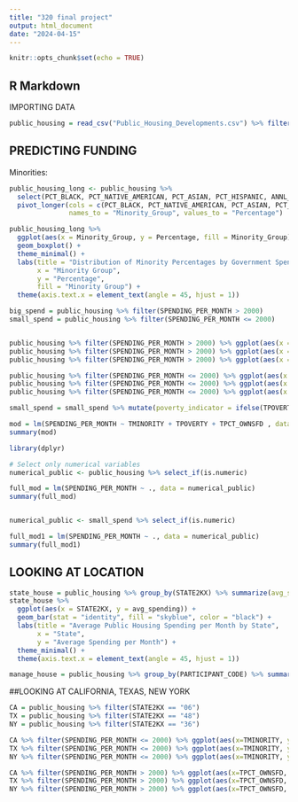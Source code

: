 ```yaml
---
title: "320 final project"
output: html_document
date: "2024-04-15"
---
```


```r
knitr::opts_chunk$set(echo = TRUE)
```

## R Markdown

IMPORTING DATA

```r
public_housing = read_csv("Public_Housing_Developments.csv") %>% filter(PCT_MINORITY >= 0)
```

## PREDICTING FUNDING

Minorities:

```r
public_housing_long <- public_housing %>%
  select(PCT_BLACK, PCT_NATIVE_AMERICAN, PCT_ASIAN, PCT_HISPANIC, ANNL_EXPNS_AMNT) %>%
  pivot_longer(cols = c(PCT_BLACK, PCT_NATIVE_AMERICAN, PCT_ASIAN, PCT_HISPANIC),
               names_to = "Minority_Group", values_to = "Percentage") 

public_housing_long %>%
  ggplot(aes(x = Minority_Group, y = Percentage, fill = Minority_Group)) +
  geom_boxplot() +
  theme_minimal() +
  labs(title = "Distribution of Minority Percentages by Government Spending",
       x = "Minority Group",
       y = "Percentage",
       fill = "Minority Group") +
  theme(axis.text.x = element_text(angle = 45, hjust = 1))
```


```r
big_spend = public_housing %>% filter(SPENDING_PER_MONTH > 2000) 
small_spend = public_housing %>% filter(SPENDING_PER_MONTH <= 2000)


public_housing %>% filter(SPENDING_PER_MONTH > 2000) %>% ggplot(aes(x = TMINORITY, y = SPENDING_PER_MONTH)) + geom_point() + geom_smooth()
public_housing %>% filter(SPENDING_PER_MONTH > 2000) %>% ggplot(aes(x = TPOVERTY, y = SPENDING_PER_MONTH)) + geom_point() + geom_smooth()
public_housing %>% filter(SPENDING_PER_MONTH > 2000) %>% ggplot(aes(x = TPCT_OWNSFD, y = SPENDING_PER_MONTH)) + geom_point() + geom_smooth()

public_housing %>% filter(SPENDING_PER_MONTH <= 2000) %>% ggplot(aes(x = TMINORITY, y = SPENDING_PER_MONTH)) + geom_point() + geom_smooth()
public_housing %>% filter(SPENDING_PER_MONTH <= 2000) %>% ggplot(aes(x = TPOVERTY, y = SPENDING_PER_MONTH)) + geom_point() + geom_smooth()
public_housing %>% filter(SPENDING_PER_MONTH <= 2000) %>% ggplot(aes(x = TPCT_OWNSFD, y = SPENDING_PER_MONTH)) + geom_point() + geom_smooth()

small_spend = small_spend %>% mutate(poverty_indicator = ifelse(TPOVERTY <= 50, 0, 1))

mod = lm(SPENDING_PER_MONTH ~ TMINORITY + TPOVERTY + TPCT_OWNSFD , data = small_spend)
summary(mod)

library(dplyr)

# Select only numerical variables
numerical_public <- public_housing %>% select_if(is.numeric)

full_mod = lm(SPENDING_PER_MONTH ~ ., data = numerical_public)
summary(full_mod)


numerical_public <- small_spend %>% select_if(is.numeric)

full_mod1 = lm(SPENDING_PER_MONTH ~ ., data = numerical_public)
summary(full_mod1)
```

## LOOKING AT LOCATION

```r
state_house = public_housing %>% group_by(STATE2KX) %>% summarize(avg_spending = mean(SPENDING_PER_MONTH), avg_rent = mean(RENT_PER_MONTH))
state_house %>%
  ggplot(aes(x = STATE2KX, y = avg_spending)) +
  geom_bar(stat = "identity", fill = "skyblue", color = "black") +
  labs(title = "Average Public Housing Spending per Month by State",
       x = "State",
       y = "Average Spending per Month") +
  theme_minimal() +
  theme(axis.text.x = element_text(angle = 45, hjust = 1))

manage_house = public_housing %>% group_by(PARTICIPANT_CODE) %>% summarize(avg_spending = mean(SPENDING_PER_MONTH), avg_rent = mean(RENT_PER_MONTH))
```
##LOOKING AT CALIFORNIA, TEXAS, NEW YORK

```r
CA = public_housing %>% filter(STATE2KX == "06")
TX = public_housing %>% filter(STATE2KX == "48")
NY = public_housing %>% filter(STATE2KX == "36")

CA %>% filter(SPENDING_PER_MONTH <= 2000) %>% ggplot(aes(x=TMINORITY, y=SPENDING_PER_MONTH)) + geom_point() + geom_smooth()
TX %>% filter(SPENDING_PER_MONTH <= 2000) %>% ggplot(aes(x=TMINORITY, y=SPENDING_PER_MONTH)) + geom_point() + geom_smooth()
NY %>% filter(SPENDING_PER_MONTH <= 2000) %>% ggplot(aes(x=TMINORITY, y=SPENDING_PER_MONTH)) + geom_point() + geom_smooth()

CA %>% filter(SPENDING_PER_MONTH > 2000) %>% ggplot(aes(x=TPCT_OWNSFD, y=SPENDING_PER_MONTH)) + geom_point() + geom_smooth()
TX %>% filter(SPENDING_PER_MONTH > 2000) %>% ggplot(aes(x=TPCT_OWNSFD, y=SPENDING_PER_MONTH)) + geom_point() + geom_smooth()
NY %>% filter(SPENDING_PER_MONTH > 2000) %>% ggplot(aes(x=TPCT_OWNSFD, y=SPENDING_PER_MONTH)) + geom_point() + geom_smooth()


```


